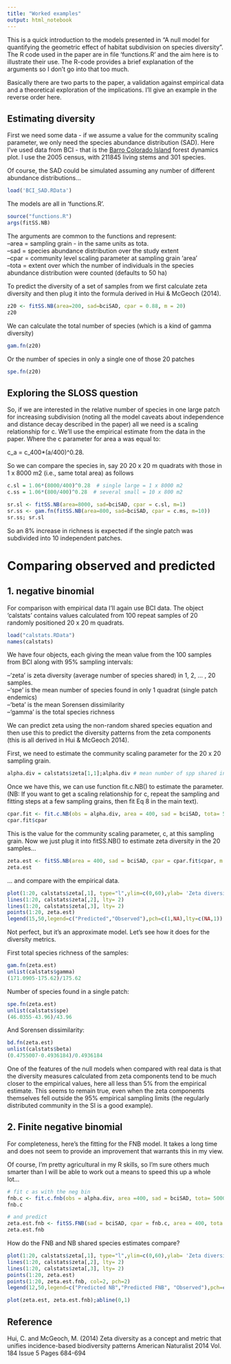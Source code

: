 ```yaml
---
title: "Worked examples"
output: html_notebook
---
```


This is a quick introduction to the models presented in "A null model for quantifying the geometric effect of habitat subdivision on species diversity". The R code used in the paper are in file 'functions.R' and the aim here is to illustrate their use. The R-code provides a brief explanation of the arguments so I don't go into that too much. 

Basically there are two parts to the paper, a validation against empirical data and a theoretical exploration of the implications. I'll give an example in the reverse order here.

## Estimating diversity
First we need some data - if we assume a value for the community scaling parameter, we only need the species abundance distribution (SAD). Here I've used data from BCI - that is the [Barro Colorado Island](https://repository.si.edu/handle/10088/20925) forest dynamics plot. I use the 2005 census, with 211845 living stems and 301 species. 

Of course, the SAD could be simulated assuming any number of different abundance distributions...

```r
load('BCI_SAD.RData')
```

The models are all in 'functions.R'.

```r
source("functions.R")
args(fitSS.NB)
```
The arguments are common to the functions and represent:  
--area = sampling grain - in the same units as tota.  
--sad = species abundance distribution over the study extent  
--cpar = community level scaling parameter at sampling grain 'area'   
--tota = extent over which the number of individuals in the species abundance distribution were counted (defaults to 50 ha)  

To predict the diversity of a set of samples from we first calculate zeta diversity and then plug it into the formula derived in Hui & McGeoch (2014). 

```r
z20 <- fitSS.NB(area=200, sad=bciSAD, cpar = 0.88, m = 20)
z20
```

We can calculate the total number of species (which is a kind of gamma diversity)
```r
gam.fn(z20)
```
Or the number of species in only a single one of those 20 patches

```r
spe.fn(z20)
```

## Exploring the SLOSS question
So, if we are interested in the relative number of species in one large patch for increasing subdivision (noting all the model caveats about independence and distance decay described in the paper) all we need is a scaling relationship for c. We'll use the empirical estimate from the data in the paper. Where the c parameter for area a was equal to:

c_a = c_400*(a/400)^0.28. 

So we can compare the species in, say 20 20 x 20 m quadrats with those in 1 x 8000 m2 (i.e., same total area) as follows

```r
c.sl = 1.06*(8000/400)^0.28  # single large = 1 x 8000 m2
c.ss = 1.06*(800/400)^0.28  # several small = 10 x 800 m2

sr.sl <- fitSS.NB(area=8000, sad=bciSAD, cpar = c.sl, m=1)
sr.ss <- gam.fn(fitSS.NB(area=800, sad=bciSAD, cpar = c.ms, m=10))
sr.ss; sr.sl
```
So an 8% increase in richness is expected if the single patch was subdivided into 10 independent patches. 

# Comparing observed and predicted
## 1. negative binomial
For comparison with empirical data I'll again use BCI data. The object 'calstats' contains values calculated from 100 repeat samples of 20 randomly positioned 20 x 20 m quadrats. 

```r
load("calstats.RData")
names(calstats)
```

We have four objects, each giving the mean value from the 100 samples from BCI along with 95% sampling intervals:  

--'zeta' is zeta diversity (average number of species shared) in 1, 2, ... , 20 samples.  
--'spe' is the mean number of species found in only 1 quadrat (single patch endemics)  
--'beta' is the mean Sorensen dissimilarity  
--'gamma' is the total species richness

We can predict zeta using the non-random shared species equation and then use this to predict the diversity patterns from the zeta components (this is all derived in Hui & McGeoch 2014).

First, we need to estimate the community scaling parameter for the 20 x 20 sampling grain.

```r
alpha.div = calstats$zeta[1,1];alpha.div # mean number of spp shared in 1 sample = alpha diversity
```
Once we have this, we can use function fit.c.NB() to estimate the parameter. (NB: If you want to get a scaling relationship for c, repeat the sampling and fitting steps at a few sampling grains, then fit Eq 8 in the main text).

```r
cpar.fit <- fit.c.NB(obs = alpha.div, area = 400, sad = bciSAD, tota= 500000, low=0, upp=100)
cpar.fit$cpar
```
This is the value for the community scaling parameter, c, at this sampling grain. Now we just plug it into fitSS.NB() to estimate zeta diversity in the 20 samples... 

```r
zeta.est <- fitSS.NB(area = 400, sad = bciSAD, cpar = cpar.fit$cpar, m = 20, tota = 500000)
zeta.est


```

... and compare with the empirical data.
```r
plot(1:20, calstats$zeta[,1], type="l",ylim=c(0,60),ylab= 'Zeta diversity', xlab="Order of zeta")
lines(1:20, calstats$zeta[,2], lty= 2)
lines(1:20, calstats$zeta[,3], lty= 2)
points(1:20, zeta.est)
legend(15,50,legend=c("Predicted","Observed"),pch=c(1,NA),lty=c(NA,1))
```

Not perfect, but it's an approximate model. Let's see how it does for the diversity metrics.

First total species richness of the samples:

```r
gam.fn(zeta.est)
unlist(calstats$gamma)
(171.0905-175.62)/175.62
```

Number of species found in a single patch:

```r
spe.fn(zeta.est)
unlist(calstats$spe)
(46.0355-43.96)/43.96
```

And Sorensen dissimilarity: 
```r
bd.fn(zeta.est)
unlist(calstats$beta)
(0.4755007-0.4936184)/0.4936184 
```
One of the features of the null models when compared with real data is that the diversity measures calculated from zeta components tend to be much closer to the empirical values, here all less than 5% from the empirical estimate. This seems to remain true, even when the zeta components themselves fell outside the 95% empirical sampling limits (the regularly distributed community in the SI is a good example).

## 2. Finite negative binomial
For completeness, here's the fitting for the FNB model. It takes a long time and does not seem to provide an improvement that warrants this in my view. 

Of course, I'm pretty agricultural in my R skills, so I'm sure others much smarter than I will be able to work out a means to speed this up a whole lot...

```r
# fit c as with the neg bin
fnb.c <- fit.c.fnb(obs = alpha.div, area =400, sad = bciSAD, tota= 500000, low=0, upp=10)$cpar
fnb.c

# and predict
zeta.est.fnb <- fitSS.FNB(sad = bciSAD, cpar = fnb.c, area = 400, tota = 500000, m = 20)
zeta.est.fnb
```

How do the FNB and NB shared species estimates compare?

```r
plot(1:20, calstats$zeta[,1], type="l",ylim=c(0,60),ylab= 'Zeta diversity', xlab="Order of zeta")
lines(1:20, calstats$zeta[,2], lty= 2)
lines(1:20, calstats$zeta[,3], lty= 2)
points(1:20, zeta.est)
points(1:20, zeta.est.fnb, col=2, pch=2)
legend(12,50,legend=c("Predicted NB","Predicted FNB", "Observed"),pch=c(1,2, NA),lty=c(NA,NA, 1), col=c(1,2,1))
```


```r
plot(zeta.est, zeta.est.fnb);abline(0,1)
```

## Reference
Hui, C. and McGeoch, M. (2014) Zeta diversity as a concept and metric that unifies incidence-based biodiversity patterns American Naturalist 2014 Vol. 184 Issue 5 Pages 684-694
